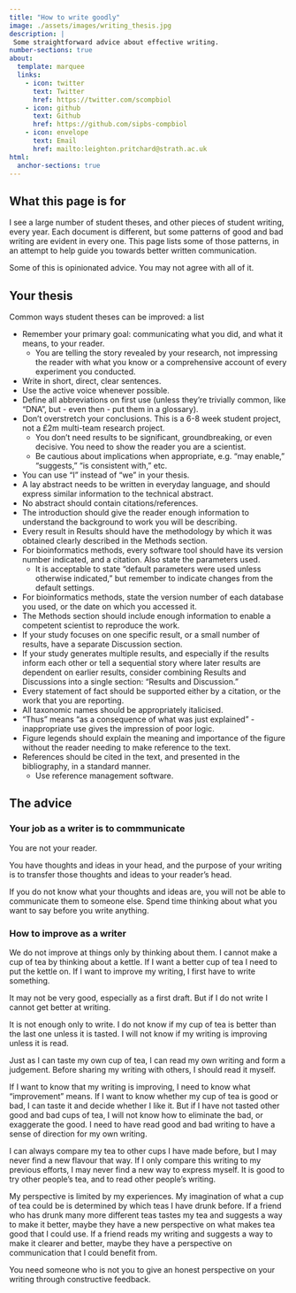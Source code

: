 ```yaml
---
title: "How to write goodly"
image: ./assets/images/writing_thesis.jpg
description: |
 Some straightforward advice about effective writing.
number-sections: true
about:
  template: marquee
  links:
    - icon: twitter
      text: Twitter
      href: https://twitter.com/scompbiol
    - icon: github
      text: Github
      href: https://github.com/sipbs-compbiol
    - icon: envelope
      text: Email
      href: mailto:leighton.pritchard@strath.ac.uk
html:
  anchor-sections: true
---
```


## What this page is for

I see a large number of student theses, and other pieces of student writing, every year. Each document is different, but some patterns of good and bad writing are evident in every one. This page lists some of those patterns, in an attempt to help guide you towards better written communication.

Some of this is opinionated advice. You may not agree with all of it.

## Your thesis

Common ways student theses can be improved: a list

- Remember your primary goal: communicating what you did, and what it means, to your reader.
  - You are telling the story revealed by your research, not impressing the reader with what you know or a comprehensive account of every experiment you conducted.
- Write in short, direct, clear sentences.
- Use the active voice whenever possible.
- Define all abbreviations on first use (unless they're trivially common, like "DNA", but - even then - put them in a glossary).
- Don't overstretch your conclusions. This is a 6-8 week student project, not a £2m multi-team research project.
  - You don't need results to be significant, groundbreaking, or even decisive. You need to show the reader you are a scientist.
  - Be cautious about implications when appropriate, e.g. "may enable," "suggests," "is consistent with," etc.
- You can use "I" instead of "we" in your thesis.
- A lay abstract needs to be written in everyday language, and should express similar information to the technical abstract.
- No abstract should contain citations/references.
- The introduction should give the reader enough information to understand the background to work you will be describing.
- Every result in Results should have the methodology by which it was obtained clearly described in the Methods section.
- For bioinformatics methods, every software tool should have its version number indicated, and a citation. Also state the parameters used.
  - It is acceptable to state "default parameters were used unless otherwise indicated," but remember to indicate changes from the default settings.
- For bioinformatics methods, state the version number of each database you used, or the date on which you accessed it.
- The Methods section should include enough information to enable a competent scientist to reproduce the work.
- If your study focuses on one specific result, or a small number of results, have a separate Discussion section.
- If your study generates multiple results, and especially if the results inform each other or tell a sequential story where later results are dependent on earlier results, consider combining Results and Discussions into a single section: "Results and Discussion."
- Every statement of fact should be supported either by a citation, or the work that you are reporting.
- All taxonomic names should be appropriately italicised.
- "Thus" means "as a consequence of what was just explained" - inappropriate use gives the impression of poor logic.
- Figure legends should explain the meaning and importance of the figure without the reader needing to make reference to the text.
- References should be cited in the text, and presented in the bibliography, in a standard manner.
  - Use reference management software.

## The advice

### Your job as a writer is to commmunicate

::: { .callout-important title="Know what you want to say" }
You are not your reader.

You have thoughts and ideas in your head, and the purpose of your writing is to transfer those thoughts and ideas to your reader's head.

If you do not know what your thoughts and ideas are, you will not be able to communicate them to someone else. Spend time thinking about what you want to say before you write anything.
:::


### How to improve as a writer

::: { .callout-important title="You can only improve as a writer by writing" }
We do not improve at things only by thinking about them. I cannot make a cup of tea by thinking about a kettle. If I want a better cup of tea I need to put the kettle on. If I want to improve my writing, I first have to write something.

It may not be very good, especially as a first draft. But if I do not write I cannot get better at writing.
:::

::: { .callout-warning title="You can only improve as a writer if the writing is read" }
It is not enough only to write. I do not know if my cup of tea is better than the last one unless it is tasted. I will not know if my writing is improving unless it is read. 

Just as I can taste my own cup of tea, I can read my own writing and form a judgement. Before sharing my writing with others, I should read it myself.
:::

::: { .callout-note title="You can better judge your own writing if you have read other writing" }
If I want to know that my writing is improving, I need to know what "improvement" means. If I want to know whether my cup of tea is good or bad, I can taste it and decide whether I like it. But if I have not tasted other good and bad cups of tea, I will not know how to eliminate the bad, or exaggerate the good. I need to have read good and bad writing to have a sense of direction for my own writing.

I can always compare my tea to other cups I have made before, but I may never find a new flavour that way. If I only compare this writing to my previous efforts, I may never find a new way to express myself. It is good to try other people's tea, and to read other people's writing.
:::

::: { .callout-tip title="Your writing will get better if you receive constructive feedback" }
My perspective is limited by my experiences. My imagination of what a cup of tea could be is determined by which teas I have drunk before. If a friend who has drunk many more different teas tastes my tea and suggests a way to make it better, maybe they have a new perspective on what makes tea good that I could use. If a friend reads my writing and suggests a way to make it clearer and better, maybe they have a perspective on communication that I could benefit from.

You need someone who is not you to give an honest perspective on your writing through constructive feedback.
:::